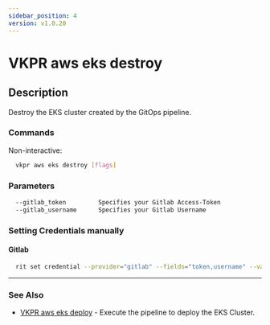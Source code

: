 ```yaml
---
sidebar_position: 4
version: v1.0.20
---
```


# VKPR aws eks destroy

## Description

Destroy the EKS cluster created by the GitOps pipeline.

### Commands

Non-interactive:

```bash
  vkpr aws eks destroy [flags]
```

### Parameters

```txt
  --gitlab_token         Specifies your Gitlab Access-Token
  --gitlab_username      Specifies your Gitlab Username
```

### Setting Credentials manually

#### Gitlab

```bash
  rit set credential --provider="gitlab" --fields="token,username" --values="your-token,your-username"
```

---

### See Also

- [VKPR aws eks deploy](/docs/commands/aws/eks/vkpr_aws_eks_deploy) - Execute the pipeline to deploy the EKS Cluster.
